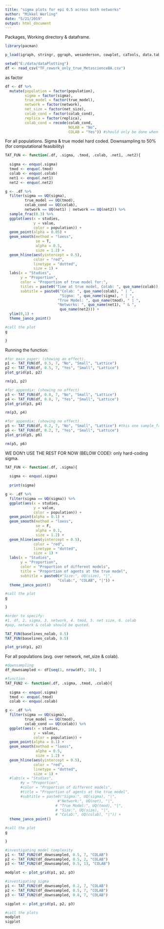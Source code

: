 ```yaml
---
title: "sigma plots for epi 0.5 across both networks"
author: "Mikkel Werling"
date: "5/21/2019"
output: html_document
---
```


Packages, Working directory & dataframe. 

```r
library(pacman)

p_load(igraph, stringr, ggraph, wesanderson, cowplot, caTools, data.table, permute, matrixStats, MCMCpack, tidyverse, ggunchained, tidyselect)

setwd("E:/data/dataPlotting")
df <- read_csv("TF_rework_only_true_MetascienceBA.csv")

```

as factor 

```r

df <- df %>%
  mutate(population = factor(population),
         sigma = factor(sigma),
         true_model = factor(true_model),
         network = factor(network),
         net_size = factor(net_size),
         colab_cond = factor(colab_cond),
         replica = factor(replica),
         colab_cond = recode(colab_cond,
                             NOLAB = "No",
                             COLAB = "Yes")) #should only be done when testing stuff. 

```

For all populations.
Sigma & true model hard coded. 
Downsampling to 50% (for computational feasibility)

```r

TAT_FUN <- function(.df, .sigma, .tmod, .colab, .net1, .net2){
  
  sigma <- enquo(.sigma)
  tmod <- enquo(.tmod)
  colab <- enquo(.colab)
  net1 <- enquo(.net1)
  net2 <- enquo(.net2)

g <- .df %>%
  filter(sigma == UQ(sigma), 
         true_model == UQ(tmod),
         colab_cond == UQ(colab), 
         network == UQ(net1) | network == UQ(net2)) %>%
  sample_frac(0.3) %>%
  ggplot(aes(x = studies, 
             y = value, 
             color = population)) +
  geom_point(alpha = 0.05) +
  geom_smooth(method = "loess", 
              se = T, 
              alpha = 0.5, 
              size = 1.2) +
  geom_hline(aes(yintercept = 0.5), 
             color = "red", 
             linetype = "dotted", 
             size = 1) + 
  labs(x = "Studies", 
       y = "Proportion", 
       color = "Proportion of true model for:", 
       titles = paste0("Time at true model, Colab: ", quo_name(colab)),
       subtitle = paste0("Colab: ", quo_name(colab), " | ",
                         "Sigma: ", quo_name(sigma), " | ", 
                        "True Model: ", quo_name(tmod), " | ",
                        "Networks: ", quo_name(net1), " & ",
                         quo_name(net2))) +
  ylim(0,1) +
  theme_janco_point()

#call the plot
g

}


```

Running the function: 

```r

#for main paper: (showing an effect).
p1 <- TAT_FUN(df, 0.5, 7, "No", "Small", "Lattice") 
p2 <- TAT_FUN(df, 0.5, 7, "Yes", "Small", "Lattice") 
plot_grid(p1, p2)

rm(p1, p2)

#for appendix: (showing no effect)
p3 <- TAT_FUN(df, 0.8, 7, "No", "Small", "Lattice")
p4 <- TAT_FUN(df, 0.8, 7, "Yes", "Small", "Lattice")
plot_grid(p3, p4)

rm(p3, p4)

#for appendix: (showing no effect)
p5 <- TAT_FUN(df, 0.2, 7, "No", "Small", "Lattice") #this one sample_frac(0.3)
p6 <- TAT_FUN(df, 0.2, 7, "Yes", "Small", "Lattice")
plot_grid(p5, p6)

rm(p5, p6)

```


WE DON't USE THE REST FOR NOW (BELOW CODE): 
only hard-coding sigma. 

```r

TAT_FUN <- function(.df, .sigma){
  
  sigma <- enquo(.sigma)
  
  print(sigma)

g <- .df %>%
  filter(sigma == UQ(sigma)) %>%
  ggplot(aes(x = studies, 
             y = value, 
             color = population)) +
  geom_point(alpha = 0.1) +
  geom_smooth(method = "loess", 
              se = F, 
              alpha = 0.1, 
              size = 1.2) +
  geom_hline(aes(yintercept = 0.5), 
             color = "red", 
             linetype = "dotted", 
             size = 1) + 
  labs(x = "Studies", 
       y = "Proportion", 
       color = "Proportion of different models", 
       title = "Proportion of agents at the true model",
       subtitle = paste0(#"Size:", UQ(size), "|",
                        "Colab:", "COLAB", "|")) +
  theme_janco_point()

#call the plot
g

}

#order to specify: 
#1. df, 2. sigma, 3. network, 4. tmod, 5. net size, 6. colab
#pop, network & colab should be quoted. 

TAT_FUN(baselines_nolab, 0.5)
TAT_FUN(baselines_colab, 0.5)

plot_grid(p1, p2)
```









For all populations (avg. over network, net_size & colab). 

```r

#downsampling 
df_downsampled <- df[seq(1, nrow(df), 10), ]

#function
TAT_FUN2 <- function(.df, .sigma, .tmod, .colab){
  
  sigma <- enquo(.sigma)
  tmod <- enquo(.tmod)
  colab <- enquo(.colab)

g <- .df %>%
  filter(sigma == UQ(sigma), 
         true_model == UQ(tmod),
         colab_cond == UQ(colab)) %>%
  ggplot(aes(x = studies, 
             y = value, 
             color = population)) +
  geom_point(alpha = 0.1) +
  geom_smooth(method = "loess", 
              alpha = 0.5, 
              size = 1.2) +
  geom_hline(aes(yintercept = 0.5), 
             color = "red", 
             linetype = "dotted", 
             size = 1) + 
  #labs(x = "Studies", 
       #y = "Proportion", 
       #color = "Proportion of different models", 
       #title = "Proportion of agents at the true model",
       #subtitle = paste0("Sigma:", UQ(sigma), "|", 
                        #"Network:", UQ(net), "|", 
                       # "True Model:", UQ(tmod), "|",
                       # "Size:", UQ(size), "|",
                       # "Colab:", UQ(colab), "|")) +
  theme_janco_point()

#call the plot
g

}

#investigating model complexity 
p1 <- TAT_FUN2(df_downsampled, 0.5, 7, "COLAB")
p2 <- TAT_FUN2(df_downsampled, 0.5, 2, "COLAB")
p3 <- TAT_FUN2(df_downsampled, 0.5, 13, "COLAB")

modplot <- plot_grid(p1, p2, p3)

#investigating sigma 
p1 <- TAT_FUN2(df_downsampled, 0.2, 7, "COLAB")
p2 <- TAT_FUN2(df_downsampled, 0.5, 7, "COLAB")
p3 <- TAT_FUN2(df_downsampled, 0.8, 7, "COLAB")

sigplot <- plot_grid(p1, p2, p3)

#call the plots
modplot
sigplot

```

